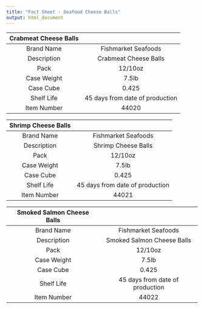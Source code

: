 ```yaml
---
title: "Fact Sheet - Seafood Cheese Balls"
output: html_document
---
```

<style>
img {
  width: 200px;
}
</style>

<font size=4>

Crabmeat Cheese Balls|
:---:|:---:
Brand Name|Fishmarket Seafoods
Description|Crabmeat Cheese Balls
Pack|12/10oz
Case Weight|7.5lb
Case Cube|0.425
Shelf Life|45 days from date of production
Item Number|44020

Shrimp Cheese Balls|
:---:|:---:
Brand Name|Fishmarket Seafoods
Description|Shrimp Cheese Balls
Pack|12/10oz
Case Weight|7.5lb
Case Cube|0.425
Shelf Life|45 days from date of production
Item Number|44021

Smoked Salmon Cheese Balls|
:---:|:---:
Brand Name|Fishmarket Seafoods
Description|Smoked Salmon Cheese Balls
Pack|12/10oz
Case Weight|7.5lb
Case Cube|0.425
Shelf Life|45 days from date of production
Item Number|44022

</font>
